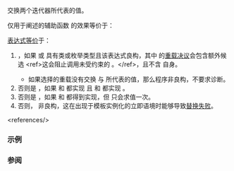 {{cpp/ranges/title|iter_swap}}
{{cpp/iterator/navbar}}

{{dcl begin}}
{{dcl header|iterator}}
{{dcl|notes={{mark custpt}}|since=c++20|1=
namespace ranges {
    inline namespace /* 未指明 */ {
        inline constexpr /* 未指明 */
            iter_swap = /* 未指明 */;
    }
}
}}
{{dcl h|调用签名}}
{{dcl|since=c++20|1=
template&lt; class I1, class I2 &gt;
constexpr void iter_swap( I1&amp;&amp; i1, I2&amp;&amp; i2 ) noexcept(/* 见下文 */);
}}
{{dcl h|辅助函数}}
{{dcl|notes={{mark expos}}|1=
template&lt; class X, class Y &gt;
constexpr std::iter_value_t&lt;X&gt;
    iter-exchange-move( X&amp;&amp; x, Y&amp;&amp; y )
    noexcept(noexcept(std::iter_value_t&lt;X&gt;(std::ranges::iter_move(x))) &amp;&amp;
             noexcept(*x = std::ranges::iter_move(y)));
}}
{{dcl end}}

交换两个迭代器所代表的值。

仅用于阐述的辅助函数 {{tti|iter-exchange-move}} 的效果等价于：
{{source|1=
std::iter_value_t&lt;X&gt; old(std::ranges::iter_move(x));
*x = std::ranges::iter_move(y);
return old;
}}

{{c|ranges::iter_swap(i1, i2)}} [[cpp/language/expressions#表达式等价|表达式等价]]于：
# {{c|(void)iter_swap(i1, i2)}}，如果 {{c|i1}} 或 {{c|i2}} 具有类或枚举类型且该表达式良构，其中 {{tt|iter_swap}} 的[[cpp/language/overload resolution|重载决议]]会包含额外候选 {{c|1=void iter_swap(auto, auto) = delete;}}&lt;ref&gt;这会阻止调用未受约束的 {{lc|std::iter_swap}}。&lt;/ref&gt;，且不含 {{tt|std::ranges::iter_swap}} 自身。
#* 如果选择的重载没有交换 {{c|i1}} 与 {{c|i2}} 所代表的值，那么程序非良构，不要求诊断。
# 否则是 {{c|ranges::swap(*i1, *i2)}}，如果 {{tt|I1}} 和 {{tt|I2}} 都实现 {{lconcept|indirectly_readable}} 且 {{c|std::iter_reference_t&lt;I1&gt;}} 和 {{c|std::iter_reference_t&lt;I2&gt;}} 都实现 {{lconcept|swappable_with}}。
# 否则是 {{box|{{c/core|1=(void)(*i1 =}}{{nbspt}}{{tti|iter-exchange-move}}{{c/core|(i2, i1))}}}}，如果 {{c|std::indirectly_move_storable&lt;I1, I2&gt;}} 和 {{c|std::indirectly_move_storable&lt;I2, I1&gt;}} 都得到实现，但 {{c|i1}} 只会求值一次。
# 否则，{{c|ranges::iter_swap(i1, i2)}} 非良构，这在出现于模板实例化的立即语境时能够导致[[cpp/language/sfinae|替换失败]]。
&lt;references/&gt;

{{cpp/ranges/cpo}}

===示例===
{{example}}

===参阅===
{{dsc begin}}
{{dsc inc|cpp/iterator/adaptor/dsc iter_swap|reverse_iterator}}
{{dsc inc|cpp/iterator/adaptor/dsc iter_swap|move_iterator}}
{{dsc inc|cpp/algorithm/dsc iter_swap}}
{{dsc end}}

{{langlinks|en|es|ja}}